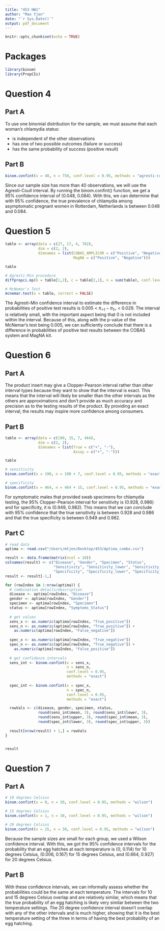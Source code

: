 ```yaml
---
title: "453 HW1"
author: "Max Tjen"
date: "`r Sys.Date()`"
output: pdf_document
---
```


```r
knitr::opts_chunk$set(echo = TRUE)
```

# Packages
```r
library(binom)
library(PropCIs)
```

# Question 4

## Part A

To use one binomial distribution for the sample, we must assume that each woman's chlamydia status:

- is independent of the other observations
- has one of two possible outcomes (failure or success)
- has the same probability of success (positive result)

## Part B

```r
binom.confint(x = 48, n = 750, conf.level = 0.95, methods = "agresti-coull")
```

Since our sample size has more than 40 observations, we will use the Agresti-Coull interval. By running the binom.confint() function, we get a 95% confidence interval of (0.048, 0.084). With this, we can determine that with 95% confidence, the true prevalence of chlamydia among asymptomatic pregnant women in Rotterdam, Netherlands is between 0.048 and 0.084.



# Question 5

```r
table <- array(data = c(27, 17, 4, 702), 
               dim = c(2, 2), 
               dimnames = list(COBAS_AMPLICOR = c("Positive", "Negative"), 
                               MagNA = c("Positive", "Negative")))

table

# Agresti-Min procedure
diffpropci.mp(b = table[1,2], c = table[2,1], n = sum(table), conf.level = 0.95)

# McNemar's Test
mcnemar.test(x = table, correct = FALSE)
```

The Agresti-Min confidence interval to estimate the difference in probabilities of positive test results is 0.005 < $\pi_{+1} - \pi_{1+}$ < 0.029. The interval is relatively small, with the important aspect being that 0 is not included within the interval. Because of this, along with the p-value of the McNemar's test being 0.005, we can sufficiently conclude that there is a difference in probabilities of positive test results between the COBAS system and MagNA kit.


# Question 6

## Part A

The product insert may give a Clopper-Pearson interval rather than other interval types because they want to show that the interval is exact. This means that the interval will likely be smaller than the other intervals as the others are approximations and don't provide as much accuracy and precision as to the testing results of the product. By providing an exact interval, the results may inspire more confidence among consumers.

## Part B

```r
table <- array(data = c(190, 15, 7, 464), 
               dim = c(2, 2), 
               dimnames = list(True = c("+", "-"), 
                               Assay = c("+", "-")))

table

# sensitivity
binom.confint(x = 190, n = 190 + 7, conf.level = 0.95, methods = "exact")

# specificity
binom.confint(x = 464, n = 464 + 15, conf.level = 0.95, methods = "exact")
```

For symptomatic males that provided swab specimens for chlamydia testing, the 95% Clopper-Pearson interval for sensitivity is (0.928, 0.986) and for specificity, it is (0.949, 0.982). This means that we can conclude with 95% confidence that the true sensitivity is between 0.928 and 0.986 and that the true specificity is between 0.949 and 0.982.

## Part C

```r
# read data
aptima <- read.csv("/Users/mtjen/Desktop/453/Aptima_combo.csv")

result <- data.frame(matrix(ncol = 10))
colnames(result) <- c("Disease", "Gender", "Specimen", "Status",
                      "Sensitivity", "Sensitivity_lower", "Sensitivity_upper",
                      "Specificity", "Specificity_lower", "Specificity_upper")
result <- result[-1,]

for (rowIndex in 1:nrow(aptima)) {
  # combination details/description
  disease <- aptima[rowIndex, "Disease"]
  gender <- aptima[rowIndex, "Gender"]
  specimen <- aptima[rowIndex, "Specimen"]
  status <- aptima[rowIndex, "Symptoms_Status"]
  
  # get values
  sens_x <- as.numeric(aptima[rowIndex, "True_positive"])
  sens_n <- as.numeric(aptima[rowIndex, "True_positive"]) + 
    as.numeric(aptima[rowIndex, "False_negative"])
  
  spec_x <- as.numeric(aptima[rowIndex, "True_negative"])
  spec_n <- as.numeric(aptima[rowIndex, "True_negative"]) + 
    as.numeric(aptima[rowIndex, "False_positive"])
  
  # get confidence intervals
  sens_int <- binom.confint(x = sens_x, 
                            n = sens_n, 
                            conf.level = 0.95, 
                            methods = "exact")
  
  spec_int <- binom.confint(x = spec_x, 
                            n = spec_n, 
                            conf.level = 0.95, 
                            methods = "exact")

  rowVals <- c(disease, gender, specimen, status,
               round(sens_int$mean, 3), round(sens_int$lower, 3), 
               round(sens_int$upper, 3), round(spec_int$mean, 3), 
               round(spec_int$lower, 3), round(spec_int$upper, 3))
  
  result[nrow(result) + 1,] = rowVals
}


result
```


# Question 7

## Part A

```r
# 10 degrees Celsius
binom.confint(x = 0, n = 30, conf.level = 0.95, methods = "wilson")

# 15 degrees Celsius
binom.confint(x = 1, n = 30, conf.level = 0.95, methods = "wilson")

# 20 degrees Celsius
binom.confint(x = 25, n = 30, conf.level = 0.95, methods = "wilson")
```

Because the sample sizes are small for each group, we used a Wilson confidence interval. With this, we got the 95% confidence intervals for the probability that an egg hatches at each temperature is (0, 0.114) for 10 degrees Celsius, (0.006, 0.167) for 15 degrees Celsius, and (0.664, 0.927) for 20 degrees Celsius.

## Part B

With these confidence intervals, we can informally assess whether the probabilities could be the same at each temperature. The intervals for 10 and 15 degrees Celsius overlap and are relatively similar, which means that the true probability of an egg hatching is likely very similar between the two temperature settings. The 20 degree confidence interval doesn't overlap with any of the other intervals and is much higher, showing that it is the best temperature setting of the three in terms of having the best probability of an egg hatching.


